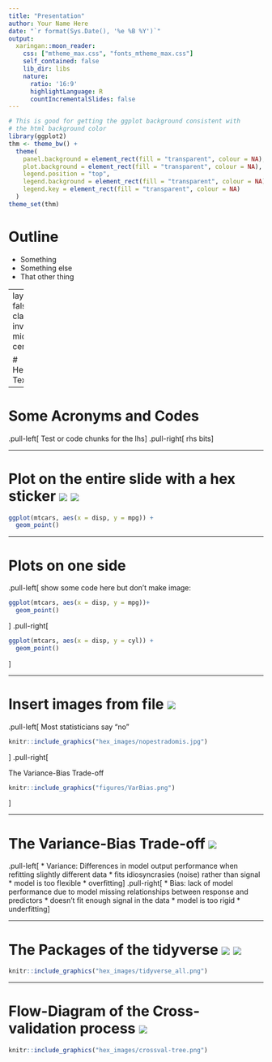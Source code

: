 ```yaml
---
title: "Presentation"
author: Your Name Here
date: "`r format(Sys.Date(), '%e %B %Y')`"
output:
  xaringan::moon_reader:
    css: ["mtheme_max.css", "fonts_mtheme_max.css"]  
    self_contained: false
    lib_dir: libs
    nature:
      ratio: '16:9'
      highlightLanguage: R
      countIncrementalSlides: false   
---
```


```r
# This is good for getting the ggplot background consistent with
# the html background color
library(ggplot2)
thm <- theme_bw() + 
  theme(
    panel.background = element_rect(fill = "transparent", colour = NA), 
    plot.background = element_rect(fill = "transparent", colour = NA),
    legend.position = "top",
    legend.background = element_rect(fill = "transparent", colour = NA),
    legend.key = element_rect(fill = "transparent", colour = NA)
  )
theme_set(thm)
```

# Outline

* Something
* Something else
* That other thing


---
layout: false
class: inverse, middle, center

# Heading Text

---

# Some Acronyms and Codes

.pull-left[
Test or code chunks for the lhs
]
.pull-right[
rhs bits
]

---

# Plot on the entire slide with a hex sticker <img src="hex_images/tidyposterior.png" class="title-hex">  <img src="hex_images/purrr.png" class="title-hex">

```r
ggplot(mtcars, aes(x = disp, y = mpg)) + 
  geom_point()
```

---

# Plots on one side

.pull-left[
show some code here but don't make image:

```r
ggplot(mtcars, aes(x = disp, y = mpg))+ 
  geom_point()
```

]
.pull-right[

```r
ggplot(mtcars, aes(x = disp, y = cyl)) + 
  geom_point()
```
]

---

# Insert images from file <img src="hex_images/magrittr.png" class="title-hex">

.pull-left[
Most statisticians say "no"
```r
knitr::include_graphics("hex_images/nopestradomis.jpg")
```
]
.pull-right[

The Variance-Bias Trade-off
```r
knitr::include_graphics("figures/VarBias.png")
```
]


---

# The Variance-Bias Trade-off <img src="hex_images/rstudio.png" class="title-hex">

.pull-left[
* Variance: Differences in model output performance when refitting slightly different data 
    * fits idiosyncrasies (noise) rather than signal 
    * model is too flexible
    * overfitting
]
.pull-right[
* Bias: lack of model performance due to model missing relationships between response and predictors
    * doesn't fit enough signal in the data
    * model is too rigid
    * underfitting
]





---

# The Packages of the tidyverse <img src="hex_images/magrittr.png" class="title-hex"> <img src="hex_images/forcats.png" class="title-hex">

```r
knitr::include_graphics("hex_images/tidyverse_all.png")
```



---

# Flow-Diagram of the Cross-validation process <img src="hex_images/tidyverse.png" class="title-hex">

```r
knitr::include_graphics("hex_images/crossval-tree.png")
```



